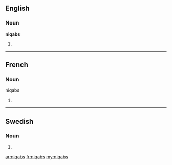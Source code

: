 ==English==

===Noun===
'''niqabs'''

# {{plural of|lang=en|niqab}}

----

==French==

===Noun===
;niqabs

# {{plural of|lang=fr|niqab}}

----

==Swedish==

===Noun===
{{infl|sv|noun form}}

# {{sv-noun-form-indef-gen|niqab}}

[[ar:niqabs]]
[[fr:niqabs]]
[[my:niqabs]]
